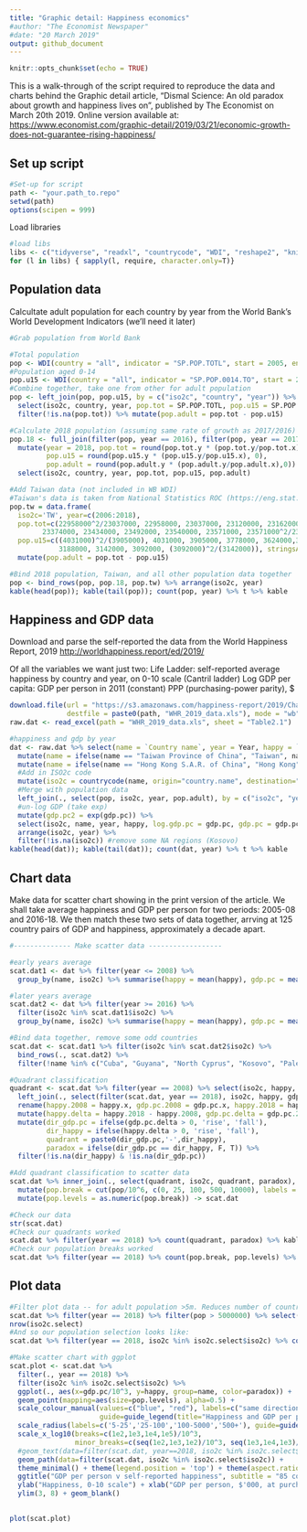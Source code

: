 ```yaml
---
title: "Graphic detail: Happiness economics"
#author: "The Economist Newspaper"
#date: "20 March 2019"
output: github_document
---
```


```r
knitr::opts_chunk$set(echo = TRUE)
```

This is a walk-through of the script required to reproduce the data and charts behind the Graphic detail article, "Dismal Science: An old paradox about growth and happiness lives on", published by The Economist on March 20th 2019. 
Online version available at: <https://www.economist.com/graphic-detail/2019/03/21/economic-growth-does-not-guarantee-rising-happiness/> 

## Set up script
```r
#Set-up for script
path <- "your.path_to.repo"
setwd(path)
options(scipen = 999)

```
Load libraries
```r
#load libs
libs <- c("tidyverse", "readxl", "countrycode", "WDI", "reshape2", "knitr")
for (l in libs) { sapply(l, require, character.only=T)}

```


## Population data

Calcultate adult population for each country by year from the World Bank's World Development Indicators (we'll need it later)

```r

#Grab population from World Bank

#Total population
pop <- WDI(country = "all", indicator = "SP.POP.TOTL", start = 2005, end = 2020, extra = F)
#Population aged 0-14
pop.u15 <- WDI(country = "all", indicator = "SP.POP.0014.TO", start = 2005, end = 2020, extra = F)
#Combine together, take one from other for adult population
pop <- left_join(pop, pop.u15, by = c("iso2c", "country", "year")) %>% 
  select(iso2c, country, year, pop.tot = SP.POP.TOTL, pop.u15 = SP.POP.0014.TO) %>% 
  filter(!is.na(pop.tot)) %>% mutate(pop.adult = pop.tot - pop.u15)

#Calculate 2018 population (assuming same rate of growth as 2017/2016)
pop.18 <- full_join(filter(pop, year == 2016), filter(pop, year == 2017), by = c("iso2c", "country")) %>% 
  mutate(year = 2018, pop.tot = round(pop.tot.y * (pop.tot.y/pop.tot.x), 0), 
         pop.u15 = round(pop.u15.y * (pop.u15.y/pop.u15.x), 0), 
         pop.adult = round(pop.adult.y * (pop.adult.y/pop.adult.x),0)) %>% 
  select(iso2c, country, year, pop.tot, pop.u15, pop.adult)

#Add Taiwan data (not included in WB WDI) 
#Taiwan's data is taken from National Statistics ROC (https://eng.stat.gov.tw/ct.asp?xItem=41871&ctNode=6339&mp=5))
pop.tw = data.frame(
  iso2c='TW', year=c(2006:2018),
  pop.tot=c(22958000^2/23037000, 22958000, 23037000, 23120000, 23162000, 23225000, 23316000,
        23374000, 23434000, 23492000, 23540000, 23571000, 23571000^2/23540000),
  pop.u15=c((4031000)^2/(3905000), 4031000, 3905000, 3778000, 3624000,3502000, 3412000, 3347000, 3277000,
            3188000, 3142000, 3092000, (3092000)^2/(3142000)), stringsAsFactors = F) %>% 
  mutate(pop.adult = pop.tot - pop.u15)

#Bind 2018 population, Taiwan, and all other population data together
pop <- bind_rows(pop, pop.18, pop.tw) %>% arrange(iso2c, year)
kable(head(pop)); kable(tail(pop)); count(pop, year) %>% t %>% kable

``` 


## Happiness and GDP data

Download and parse the self-reported the data from the World Happiness Report, 2019
<http://worldhappiness.report/ed/2019/>

Of all the variables we want just two: 
Life Ladder: self-reported average happiness by country and year, on 0-10 scale (Cantril ladder)
Log GDP per capita: GDP per person in 2011 (constant) PPP (purchasing-power parity), $


```r
download.file(url = "https://s3.amazonaws.com/happiness-report/2019/Chapter2OnlineData.xls", 
              destfile = paste0(path, "WHR_2019_data.xls"), mode = "wb", method = "auto")
raw.dat <- read_excel(path = "WHR_2019_data.xls", sheet = "Table2.1")

#happiness and gdp by year
dat <- raw.dat %>% select(name = `Country name`, year = Year, happy = `Life Ladder`, gdp.pc = `Log GDP per capita`) %>%
  mutate(name = ifelse(name == "Taiwan Province of China", "Taiwan", name)) %>% 
  mutate(name = ifelse(name == "Hong Kong S.A.R. of China", "Hong Kong", name)) %>% 
  #Add in ISO2c code
  mutate(iso2c = countrycode(name, origin="country.name", destination="iso2c")) %>% 
  #Merge with population data
  left_join(., select(pop, iso2c, year, pop.adult), by = c("iso2c", "year")) %>% 
  #un-log GDP (take exp)
  mutate(gdp.pc2 = exp(gdp.pc)) %>% 
  select(iso2c, name, year, happy, log.gdp.pc = gdp.pc, gdp.pc = gdp.pc2, pop.adult) %>% 
  arrange(iso2c, year) %>% 
  filter(!is.na(iso2c)) #remove some NA regions (Kosovo)
kable(head(dat)); kable(tail(dat)); count(dat, year) %>% t %>% kable

```


## Chart data

Make data for scatter chart showing in the print version of the article. 
We shall take average happiness and GDP per person for two periods: 2005-08 and 2016-18. We then match these two sets of data together, arrving at 125 country pairs of GDP and happiness, approximately a decade apart. 

``` r

#-------------- Make scatter data ------------------ 

#early years average
scat.dat1 <- dat %>% filter(year <= 2008) %>% 
  group_by(name, iso2c) %>% summarise(happy = mean(happy), gdp.pc = mean(gdp.pc), pop = mean(pop.adult), obs = n(), year = 2008)

#later years average
scat.dat2 <- dat %>% filter(year >= 2016) %>% 
  filter(iso2c %in% scat.dat1$iso2c) %>% 
  group_by(name, iso2c) %>% summarise(happy = mean(happy), gdp.pc = mean(gdp.pc), pop = mean(pop.adult), obs = n(), year = 2018)

#Bind data together, remove some odd countries
scat.dat <- scat.dat1 %>% filter(iso2c %in% scat.dat2$iso2c) %>% 
  bind_rows(., scat.dat2) %>% 
  filter(!name %in% c("Cuba", "Guyana", "North Cyprus", "Kosovo", "Palestinian Territories")) %>% ungroup(.)

#Quadrant classification
quadrant <- scat.dat %>% filter(year == 2008) %>% select(iso2c, happy, gdp.pc) %>% 
  left_join(., select(filter(scat.dat, year == 2018), iso2c, happy, gdp.pc), by = "iso2c") %>% 
  rename(happy.2008 = happy.x, gdp.pc.2008 = gdp.pc.x, happy.2018 = happy.y, gdp.pc.2018 = gdp.pc.y) %>% 
  mutate(happy.delta = happy.2018 - happy.2008, gdp.pc.delta = gdp.pc.2018 / gdp.pc.2008 * 100 - 100) %>% 
  mutate(dir_gdp.pc = ifelse(gdp.pc.delta > 0, 'rise', 'fall'),
         dir_happy = ifelse(happy.delta > 0, 'rise', 'fall'), 
         quadrant = paste0(dir_gdp.pc,'-',dir_happy), 
         paradox = ifelse(dir_gdp.pc == dir_happy, F, T)) %>% 
  filter(!is.na(dir_happy) & !is.na(dir_gdp.pc)) 

#Add quadrant classification to scatter data
scat.dat %>% inner_join(., select(quadrant, iso2c, quadrant, paradox), by = "iso2c") %>% 
  mutate(pop.break = cut(pop/10^6, c(0, 25, 100, 500, 10000), labels = c('<25m','25m-100m','100m-500m', '500m+'))) %>% 
  mutate(pop.levels = as.numeric(pop.break)) -> scat.dat

#Check our data
str(scat.dat)
#Check our quadrants worked
scat.dat %>% filter(year == 2018) %>% count(quadrant, paradox) %>% kable
#Check our population breaks worked
scat.dat %>% filter(year == 2018) %>% count(pop.break, pop.levels) %>% kable

```


## Plot data


```r

#Filter plot data -- for adult population >5m. Reduces number of countries from 125 to 85 pairs
scat.dat %>% filter(year == 2018) %>% filter(pop > 5000000) %>% select(iso2c) -> iso2c.select
nrow(iso2c.select)
#And so our population selection looks like: 
scat.dat %>% filter(year == 2018, iso2c %in% iso2c.select$iso2c) %>% count(pop.break) %>% kable

#Make scatter chart with ggplot
scat.plot <- scat.dat %>% 
  filter(., year == 2018) %>%
  filter(iso2c %in% iso2c.select$iso2c) %>% 
  ggplot(., aes(x=gdp.pc/10^3, y=happy, group=name, color=paradox)) +
  geom_point(mapping=aes(size=pop.levels), alpha=0.5) +
  scale_colour_manual(values=c("blue", "red"), labels=c("same direction", "opposite directions"), 
                      guide=guide_legend(title="Happiness and GDP per person:", title.position="top")) +
  scale_radius(labels=c('5-25','25-100','100-5000','500+'), guide=guide_legend(title="Population, m", title.position="top")) +
  scale_x_log10(breaks=c(1e2,1e3,1e4,1e5)/10^3,
                minor_breaks=c(seq(1e2,1e3,1e2)/10^3, seq(1e3,1e4,1e3)/10^3, seq(1e4,1e5,1e4)/10^3, seq(1e5,1e6,1e5)/10^3)) +
  #geom_text(data=filter(scat.dat, year==2018, iso2c %in% iso2c.select$iso2c), mapping=aes(label=name), hjust=0) +
  geom_path(data=filter(scat.dat, iso2c %in% iso2c.select$iso2c)) +
  theme_minimal() + theme(legend.position = 'top') + theme(aspect.ratio = 0.5) +
  ggtitle("GDP per person v self-reported happiness", subtitle = "85 countries with adult population over 5m") + 
  ylab("Happiness, 0-10 scale") + xlab("GDP per person, $'000, at purchasing-power parity, log scale") + 
  ylim(3, 8) + geom_blank() 
  

```


```r
plot(scat.plot)
```

